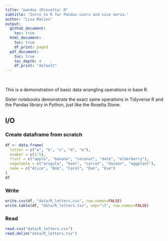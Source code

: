 ```yaml
---
title: "pandas (R)osetta: R"
subtitle: "Intro to R for Pandas users and vice versa."
author: "Lisa Malins"
output:
  github_document:
    toc: true
  html_document:
    toc: true
    df_print: paged
  pdf_document:
    toc: true
    toc_depth: 4
    df_print: "default"
---
```


&nbsp;

This is a demonstration of basic data wrangling operations in base R.

Sister notebooks demonstrate the exact same operations in Tidyverse R and the Pandas library in Python, just like the Rosetta Stone.

## I/O
### Create dataframe from scratch
```r
df <- data.frame(
  letter = c("a", "b", "c", "d", "e"),
  number = c(1:5),
  fruit = c("apple", "banana", "coconut", "date", "elderberry"),
  vegetable = c("arugula", "beet", "carrot", "daikon", "eggplant"),
  name = c("Alice", "Bob", "Carol", "Dan", "Eve")
)
df
```


### Write
```r
write.csv(df, "data/R_letters.csv", row.names=FALSE)
write.table(df, "data/R_letters.tsv", sep="\t", row.names=FALSE)
```

### Read
```r
read.csv("data/R_letters.csv")
read.delim("data/R_letters.tsv")
```
